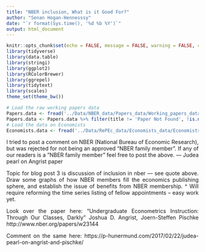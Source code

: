 ```yaml
---
title: "NBER inclusion, What is it Good For?"
author: "Senan Hogan-Hennesssy"
date: "`r format(Sys.time(), '%d %b %Y')`"
output: html_document
---
```

<style>
body {
text-align: justify}
</style>
```r
knitr::opts_chunk$set(echo = FALSE, message = FALSE, warning = FALSE, cache = F)
library(tidyverse)
library(data.table)
library(stringi)
library(ggplot2)
library(RColorBrewer)
library(ggrepel)
library(tidytext)
library(scales)
theme_set(theme_bw())

# Load the raw working papers data
Papers.data <- fread('../Data/NBER_data/Papers_data/Working_papers_data_new.csv')
Papers.data <- Papers.data %>% filter(title != 'Paper Not Found', !is.na(date), date != '') # FIlter empty entries 
# Load the data on Economists
Economists.data <- fread('../Data/RePEc_data/Economists_data/Economists_repec_data.csv')
```


I tried to post a comment on NBER (National Bureau of Economic Research), 
but was rejected for not being an approved “NBER family member”. 
If any of our readers is a ”NBER family member” feel free to post the 
above. — Judea pearl on Angrist paper

Topic for blog post 3 is discussion of inclusion in nber — see quote above.
Draw some graphs of how NBER members fill the economics publishing sphere,
and establish the issue of benefits from NBER membership.
^ Will require reforming the time series listing of fellow appointments -- easy work yet.

Look over the paper here:
"Undergraduate Econometrics Instruction: Through Our Classes, Darkly"
Joshua D. Angrist, Joern-Steffen Pischke
http://www.nber.org/papers/w23144

Comment on the same here:
https://p-hunermund.com/2017/02/22/judea-pearl-on-angrist-and-pischke/



